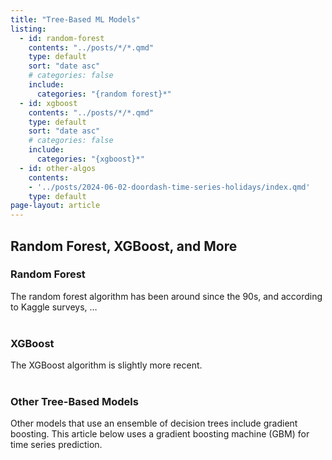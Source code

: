 ```yaml
---
title: "Tree-Based ML Models"
listing:
  - id: random-forest
    contents: "../posts/*/*.qmd"
    type: default
    sort: "date asc"
    # categories: false
    include:
      categories: "{random forest}*"
  - id: xgboost
    contents: "../posts/*/*.qmd"
    type: default
    sort: "date asc"
    # categories: false
    include:
      categories: "{xgboost}*"
  - id: other-algos
    contents: 
    - '../posts/2024-06-02-doordash-time-series-holidays/index.qmd'
    type: default
page-layout: article
---
```


## Random Forest, XGBoost, and More

### Random Forest

The random forest algorithm has been around since the 90s, and according to
Kaggle surveys, ...
<br>
<br>

:::{#random-forest}
:::

### XGBoost

The XGBoost algorithm is slightly more recent.
<br>
<br>

:::{#xgboost}
:::

### Other Tree-Based Models

Other models that use an ensemble of decision trees include gradient boosting.
This article below uses a gradient boosting machine (GBM) for time series
prediction.

<br>
<br>

:::{#other-algos}
:::

